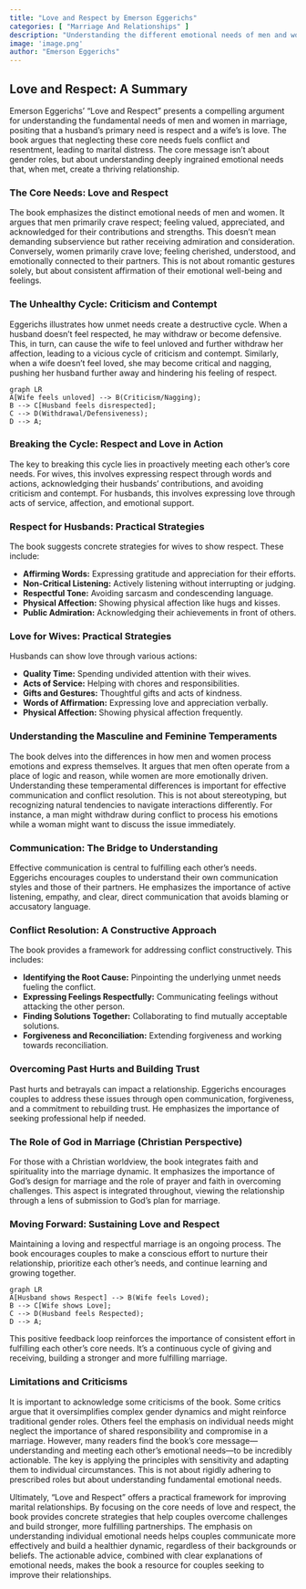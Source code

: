 ```yaml
---
title: "Love and Respect by Emerson Eggerichs"
categories: [ "Marriage And Relationships" ]
description: "Understanding the different emotional needs of men and women"
image: 'image.png'
author: "Emerson Eggerichs"
---
```

## Love and Respect: A Summary

Emerson Eggerichs' "Love and Respect" presents a compelling argument for understanding the fundamental needs of men and women in marriage, positing that a husband's primary need is respect and a wife's is love. The book argues that neglecting these core needs fuels conflict and resentment, leading to marital distress. The core message isn't about gender roles, but about understanding deeply ingrained emotional needs that, when met, create a thriving relationship.

### The Core Needs: Love and Respect

The book emphasizes the distinct emotional needs of men and women.  It argues that men primarily crave respect; feeling valued, appreciated, and acknowledged for their contributions and strengths.  This doesn't mean demanding subservience but rather receiving admiration and consideration.  Conversely, women primarily crave love; feeling cherished, understood, and emotionally connected to their partners.  This is not about romantic gestures solely, but about consistent affirmation of their emotional well-being and feelings.

### The Unhealthy Cycle: Criticism and Contempt

Eggerichs illustrates how unmet needs create a destructive cycle.  When a husband doesn't feel respected, he may withdraw or become defensive. This, in turn, can cause the wife to feel unloved and further withdraw her affection, leading to a vicious cycle of criticism and contempt. Similarly, when a wife doesn't feel loved, she may become critical and nagging, pushing her husband further away and hindering his feeling of respect.

```mermaid
graph LR
A[Wife feels unloved] --> B(Criticism/Nagging);
B --> C[Husband feels disrespected];
C --> D(Withdrawal/Defensiveness);
D --> A;
```

### Breaking the Cycle:  Respect and Love in Action

The key to breaking this cycle lies in proactively meeting each other's core needs.  For wives, this involves expressing respect through words and actions, acknowledging their husbands’ contributions, and avoiding criticism and contempt. For husbands, this involves expressing love through acts of service, affection, and emotional support.

### Respect for Husbands:  Practical Strategies

The book suggests concrete strategies for wives to show respect. These include:

* **Affirming Words:** Expressing gratitude and appreciation for their efforts.
* **Non-Critical Listening:** Actively listening without interrupting or judging.
* **Respectful Tone:**  Avoiding sarcasm and condescending language.
* **Physical Affection:** Showing physical affection like hugs and kisses.
* **Public Admiration:** Acknowledging their achievements in front of others.

### Love for Wives:  Practical Strategies

Husbands can show love through various actions:

* **Quality Time:** Spending undivided attention with their wives.
* **Acts of Service:** Helping with chores and responsibilities.
* **Gifts and Gestures:** Thoughtful gifts and acts of kindness.
* **Words of Affirmation:** Expressing love and appreciation verbally.
* **Physical Affection:** Showing physical affection frequently.


### Understanding the Masculine and Feminine Temperaments

The book delves into the differences in how men and women process emotions and express themselves. It argues that men often operate from a place of logic and reason, while women are more emotionally driven. Understanding these temperamental differences is important for effective communication and conflict resolution. This is not about stereotyping, but recognizing natural tendencies to navigate interactions differently. For instance, a man might withdraw during conflict to process his emotions while a woman might want to discuss the issue immediately.


### Communication: The Bridge to Understanding

Effective communication is central to fulfilling each other's needs.  Eggerichs encourages couples to understand their own communication styles and those of their partners.  He emphasizes the importance of active listening, empathy, and clear, direct communication that avoids blaming or accusatory language.

### Conflict Resolution: A Constructive Approach

The book provides a framework for addressing conflict constructively. This includes:

* **Identifying the Root Cause:** Pinpointing the underlying unmet needs fueling the conflict.
* **Expressing Feelings Respectfully:**  Communicating feelings without attacking the other person.
* **Finding Solutions Together:** Collaborating to find mutually acceptable solutions.
* **Forgiveness and Reconciliation:**  Extending forgiveness and working towards reconciliation.


### Overcoming Past Hurts and Building Trust

Past hurts and betrayals can impact a relationship. Eggerichs encourages couples to address these issues through open communication, forgiveness, and a commitment to rebuilding trust. He emphasizes the importance of seeking professional help if needed.

### The Role of God in Marriage (Christian Perspective)

For those with a Christian worldview, the book integrates faith and spirituality into the marriage dynamic. It emphasizes the importance of God's design for marriage and the role of prayer and faith in overcoming challenges.  This aspect is integrated throughout, viewing the relationship through a lens of submission to God's plan for marriage.


### Moving Forward: Sustaining Love and Respect

Maintaining a loving and respectful marriage is an ongoing process.  The book encourages couples to make a conscious effort to nurture their relationship, prioritize each other's needs, and continue learning and growing together.

```mermaid
graph LR
A[Husband shows Respect] --> B(Wife feels Loved);
B --> C[Wife shows Love];
C --> D(Husband feels Respected);
D --> A;
```

This positive feedback loop reinforces the importance of consistent effort in fulfilling each other's core needs.  It’s a continuous cycle of giving and receiving, building a stronger and more fulfilling marriage.


### Limitations and Criticisms

It is important to acknowledge some criticisms of the book. Some critics argue that it oversimplifies complex gender dynamics and might reinforce traditional gender roles. Others feel the emphasis on individual needs might neglect the importance of shared responsibility and compromise in a marriage. However, many readers find the book's core message—understanding and meeting each other's emotional needs—to be incredibly actionable. The key is applying the principles with sensitivity and adapting them to individual circumstances. This is not about rigidly adhering to prescribed roles but about understanding fundamental emotional needs.


Ultimately, "Love and Respect" offers a practical framework for improving marital relationships. By focusing on the core needs of love and respect, the book provides concrete strategies that help couples overcome challenges and build stronger, more fulfilling partnerships. The emphasis on understanding individual emotional needs helps couples communicate more effectively and build a healthier dynamic, regardless of their backgrounds or beliefs. The actionable advice, combined with clear explanations of emotional needs, makes the book a resource for couples seeking to improve their relationships.

